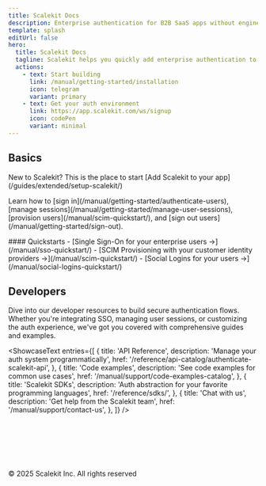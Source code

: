 ```yaml
---
title: Scalekit Docs
description: Enterprise authentication for B2B SaaS apps without engineering overhead
template: splash
editUrl: false
hero:
  title: Scalekit Docs
  tagline: Scalekit helps you quickly add enterprise authentication to your B2B SaaS app without engineering overhead. It provides plug-and-play auth solutions like SSO, SCIM, and Social Logins
  actions:
    - text: Start building
      link: /manual/getting-started/installation
      icon: telegram
      variant: primary
    - text: Get your auth environment
      link: https://app.scalekit.com/ws/signup
      icon: codePen
      variant: minimal
---
```




## Basics

<CardGrid>

<div>
   New to Scalekit? This is the place to start
  <CheckItem iconName="rocket">
     [Add Scalekit to your app](/guides/extended/setup-scalekit/)
  </CheckItem>
  <p>
    Learn how to [sign in](/manual/getting-started/authenticate-users), [manage sessions](/manual/getting-started/manage-user-sessions), [provision users](/manual/scim-quickstart/), and [sign out users](/manual/getting-started/sign-out).
  </p>
</div>

<div>
    #### Quickstarts
    <SimpleList>
      - [Single Sign-On for your enterprise users &rarr;](/manual/sso-quickstart/)
      - [SCIM Provisioning with your customer identity providers &rarr;](/manual/scim-quickstart/)
      - [Social Logins for your users &rarr;](/manual/social-logins-quickstart/)
    </SimpleList>
</div>

</CardGrid>

## Developers

<p>
  Dive into our developer resources to build secure authentication flows. Whether you're integrating SSO, managing user sessions, or customizing the auth experience, we've got you covered with comprehensive guides and examples.
</p>


<ShowcaseText
  entries={[
    {
      title: 'API Reference',
      description: 'Manage your auth system programmatically',
      href: '/reference/api-catalog/authenticate-scalekit-api',
    },
    {
      title: 'Code examples',
      description: 'See code examples for common use cases',
      href: '/manual/support/code-examples-catalog',
    },
    {
      title: 'Scalekit SDKs',
      description: 'Auth abstraction for your favorite programming languages',
      href: '/reference/sdks/',
    },
    {
      title: 'Chat with us',
      description: 'Get help from the Scalekit team',
      href: '/manual/support/contact-us',
    },
  ]}
/>



<footer style="margin-top: 6rem; padding-top: 1rem; border-top: 1px solid var(--sl-color-gray-5); text-align: left; font-size: 0.875rem; color: var(--sl-color-gray-3);">
  © 2025 Scalekit Inc. All rights reserved
</footer>
